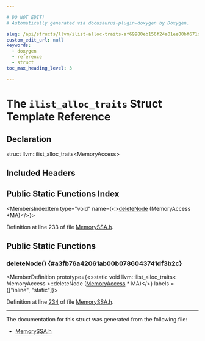 ```yaml
---

# DO NOT EDIT!
# Automatically generated via docusaurus-plugin-doxygen by Doxygen.

slug: /api/structs/llvm/ilist-alloc-traits-af69980eb156f24a01ee00bf671d2f4b
custom_edit_url: null
keywords:
  - doxygen
  - reference
  - struct
toc_max_heading_level: 3

---
```





# The `ilist_alloc_traits` Struct Template Reference

<DoxygenPage pluginConfig={pluginConfig}>



## Declaration

<CodeBlock>struct llvm::ilist_alloc_traits&lt;MemoryAccess&gt;</CodeBlock>

## Included Headers

<IncludesList>
<IncludesListItem
  filePath="llvm/Analysis/MemorySSA.h"
  permalink="/docs/api/files/include/include/llvm/include/llvm/analysis/memoryssa-h"
  isLocal="true" />
</IncludesList>

## Public Static Functions Index

<MembersIndex>

<MembersIndexItem
  type="void"
  name={<><a href="#a3fb76a42061ab00b0786043741df3b2c">deleteNode</a> (MemoryAccess &#42;MA)</>}>
</MembersIndexItem>

</MembersIndex>


Definition at line 233 of file <a href="/docs/api/files/include/include/llvm/include/llvm/analysis/memoryssa-h">MemorySSA.h</a>.

<SectionDefinition>

## Public Static Functions

### deleteNode() {#a3fb76a42061ab00b0786043741df3b2c}

<MemberDefinition
  prototype={<>static void llvm::ilist&#95;alloc&#95;traits&lt; MemoryAccess &gt;::deleteNode (<a href="/docs/api/classes/llvm/memoryaccess">MemoryAccess</a> &#42; MA)</>}
  labels = {["inline", "static"]}>

Definition at line <a href="/docs/api/files/include/include/llvm/include/llvm/analysis/memoryssa-h/#l00234">234</a> of file <a href="/docs/api/files/include/include/llvm/include/llvm/analysis/memoryssa-h">MemorySSA.h</a>.
</MemberDefinition>

</SectionDefinition>

<hr/>

The documentation for this struct was generated from the following file:

<ul>
<li><a href="/docs/api/files/include/include/llvm/include/llvm/analysis/memoryssa-h">MemorySSA.h</a></li>
</ul>

</DoxygenPage>
